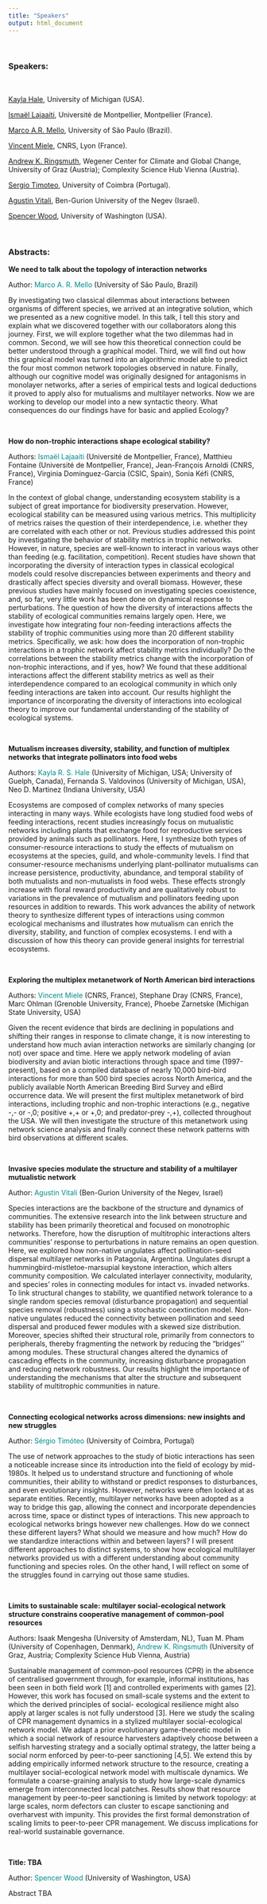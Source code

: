 ```yaml
---
title: "Speakers"
output: html_document
---
```

<br />

### Speakers: 

<br />

[Kayla Hale](https://lsa.umich.edu/eeb/people/graduate-students/kayla-sale-hale.html), University of Michigan (USA). 

[Ismaël Lajaaiti](https://isem-evolution.fr/en/membre/lajaaiti/), Université de Montpellier, Montpellier (France).

[Marco A.R. Mello](https://marcomellolab.wordpress.com/), University of São Paulo (Brazil). 

[Vincent Miele](https://lbbe.univ-lyon1.fr/fr/annuaires-des-membres/miele-vincent), CNRS, Lyon (France). 

[Andrew K. Ringsmuth](https://www.csh.ac.at/researcher/andrew-ringsmuth/), Wegener Center for Climate and Global Change, University of Graz (Austria); Complexity Science Hub Vienna (Austria). 

[Sergio Timoteo](https://cfe.uc.pt/profile/members/1700), University of Coimbra (Portugal). 

[Agustin Vitali](https://lifewp.bgu.ac.il/wp/pilos/?page_id=353), Ben-Gurion University of the Negev (Israel).

[Spencer Wood](https://www.outdoorrd.org/), University of Washington (USA). 

<br />

### Abstracts: 

**We need to talk about the topology of interaction networks**

Author: <span style="color: DarkCyan;"> Marco A. R. Mello </span> (University of São Paulo, Brazil)

By investigating two classical dilemmas about interactions between organisms of different species, we arrived at an integrative solution, which we presented as a new cognitive model. In this talk, I tell this story and explain what we discovered together
with our collaborators along this journey. First, we will explore together what the two dilemmas had in common. Second, we will see how this theoretical connection could be better understood through a graphical model. Third, we will find out how this
graphical model was turned into an algorithmic model able to predict the four most common network topologies observed in nature. Finally, although our cognitive model was originally designed for antagonisms in monolayer networks, after a series of
empirical tests and logical deductions it proved to apply also for mutualisms and multilayer networks. Now we are working to develop our model into a new syntactic theory. What consequences do our findings have for basic and applied Ecology?

<br />

**How do non-trophic interactions shape ecological stability?**

Authors: <span style="color: DarkCyan;"> Ismaël Lajaaiti </span> (Université de Montpellier, France), Matthieu Fontaine (Université de Montpellier, France), Jean-François Arnoldi (CNRS, France), Virginia Dominguez-Garcia (CSIC, Spain), Sonia Kéfi (CNRS, France)

In the context of global change, understanding ecosystem stability is a subject of great importance for biodiversity preservation. However, ecological stability can be measured using various metrics. This multiplicity of metrics raises the question of their interdependence, i.e.  whether they are correlated with each other or not. Previous studies addressed this point by investigating the behavior of stability metrics in trophic networks. However, in nature, species are well-known to interact in various ways other than feeding (e.g. facilitation, competition). Recent studies have shown that incorporating the diversity of interaction types in classical ecological models could resolve discrepancies between experiments and theory and drastically affect species diversity and overall biomass. However, these previous studies have mainly focused on investigating species coexistence, and, so far, very little work has been done on dynamical response to perturbations. The question of how the diversity of interactions affects the stability of ecological communities remains largely open. Here, we investigate how integrating four non-feeding interactions affects the stability of trophic communities using more than 20 different stability metrics. Specifically, we ask: how does the incorporation of non-trophic interactions in a trophic network affect stability metrics individually? Do the correlations between the stability metrics change with the incorporation of non-trophic interactions, and if yes, how? We found that these additional interactions affect the different stability metrics as well as their interdependence compared to an ecological community in which only feeding interactions are taken into account. Our results highlight the importance of incorporating the diversity of interactions into ecological theory to improve our fundamental understanding of the stability of ecological systems.

<br />

**Mutualism increases diversity, stability, and function of multiplex networks that integrate pollinators into food webs**

Authors: <span style="color: DarkCyan;"> Kayla R. S. Hale </span> (University of Michigan, USA; University of Guelph, Canada), Fernanda S. Valdovinos (University of Michigan, USA), Neo D. Martinez (Indiana University, USA)

Ecosystems are composed of complex networks of many species interacting in many ways. While ecologists have long studied food webs of feeding interactions, recent studies increasingly focus on mutualistic networks including plants that exchange food for reproductive services provided by animals such as pollinators. Here, I synthesize both types of consumer-resource interactions to study the effects of mutualism on ecosystems at the species, guild, and whole-community levels. I find that consumer-resource mechanisms underlying plant-pollinator mutualisms can increase persistence, productivity, abundance, and temporal stability of both mutualists and non-mutualists in food webs. These effects strongly increase with floral reward productivity and are qualitatively robust to variations in the prevalence of mutualism and pollinators feeding upon resources in addition to rewards. This work advances the ability of network theory to synthesize different types of interactions using common ecological mechanisms and illustrates how mutualism can enrich the diversity, stability, and function of complex ecosystems. I end with a discussion of how this theory can provide general insights for terrestrial ecosystems. 

<br />


**Exploring the multiplex metanetwork of North American bird interactions**

Authors: <span style="color: DarkCyan;"> Vincent Miele </span> (CNRS, France), Stephane Dray (CNRS, France),
Marc Ohlman (Grenoble University, France), Phoebe Zarnetske (Michigan
State University, USA)

Given the recent evidence that birds are declining in populations and
shifting their ranges in response to climate change, it is now
interesting to understand how much avian interaction networks are
similarly changing (or not) over space and time. Here we apply network
modeling of avian biodiversity and avian biotic interactions through
space and time (1997-present), based on a compiled database of nearly
10,000 bird-bird interactions for more than 500 bird species across
North America, and the publicly available North American Breeding Bird
Survey and eBird occurrence data. We will present the first multiplex
metanetwork of bird interactions, including trophic and non-trophic
interactions (e.g., negative -,- or -,0; positive +,+ or +,0; and
predator-prey -,+), collected throughout the USA. We will then
investigate the structure of this metanetwork using network science
analysis and finally connect these network patterns with bird
observations at different scales.

<br />

**Invasive species modulate the structure and stability of a multilayer mutualistic network**

Author: <span style="color: DarkCyan;"> Agustin Vitali </span> (Ben-Gurion University of the Negev, Israel)

Species interactions are the backbone of the structure and dynamics of communities. The extensive research into the link between structure and stability has been primarily theoretical and focused on monotrophic networks. Therefore, how the disruption of multitrophic interactions alters communities' response to perturbations in nature remains an open question. Here, we explored how non-native ungulates affect pollination-seed dispersal multilayer networks in Patagonia, Argentina. Ungulates disrupt a hummingbird-mistletoe-marsupial keystone interaction, which alters community composition. We calculated interlayer connectivity, modularity, and species' roles in connecting modules for intact vs. invaded networks. To link structural changes to stability, we quantified network tolerance to a single random species removal (disturbance propagation) and sequential species removal (robustness) using a stochastic coextinction model. Non-native ungulates reduced the connectivity between pollination and seed dispersal and produced fewer modules with a skewed size distribution. Moreover, species shifted their structural role, primarily from connectors to peripherals, thereby fragmenting the network by reducing the “bridges'' among modules. These structural changes altered the dynamics of cascading effects in the community, increasing disturbance propagation and reducing network robustness. Our results highlight the importance of understanding the mechanisms that alter the structure and subsequent stability of multitrophic communities in nature.

<br />


**Connecting ecological networks across dimensions: new insights and new struggles**

Author: <span style="color: DarkCyan;">Sérgio Timóteo</span> (University of Coimbra, Portugal)

The use of network approaches to the study of biotic interactions has seen a noticeable increase since its introduction into the field of ecology by mid-1980s. It helped us to understand structure and functioning of whole communities, their ability to withstand or predict responses to disturbances, and even evolutionary insights. However, networks were often looked at as separate entities. Recently, multilayer networks have been adopted as a way to bridge this gap, allowing the connect and incorporate dependencies across time, space or distinct types of interactions. This new approach to ecological networks brings however new challenges. How do we connect these different layers? What should we measure and how much? How do we standardize interactions within and between layers? I will present different approaches to distinct systems, to show how ecological multilayer networks provided us with a different understanding about community functioning and species roles. On the other hand, I will reflect on some of the struggles found in carrying out those same studies.

<br />


**Limits to sustainable scale: multilayer social-ecological network structure constrains cooperative management of common-pool resources**

Authors: Isaak Mengesha (University of Amsterdam, NL), Tuan M. Pham (University of Copenhagen, Denmark), <span style="color: DarkCyan;"> Andrew K. Ringsmuth </span> (University of Graz, Austria; Complexity Science Hub Vienna, Austria)

Sustainable management of common-pool resources (CPR) in the absence of centralised government through, for example, informal institutions, has been seen in both field work [1] and controlled experiments with games [2]. However, this work has focused on small-scale systems and the extent to which the derived principles of social- ecological resilience might also apply at larger scales is not fully understood [3]. Here we study the scaling of CPR management dynamics in a stylized multilayer social-ecological network model. We adapt a prior evolutionary game-theoretic model in which a social network of resource harvesters adaptively choose between a selfish harvesting strategy and a socially optimal strategy, the latter being a social norm enforced by peer-to-peer sanctioning [4,5]. We extend this by adding empirically informed network structure to the resource, creating a multilayer social-ecological network model with multiscale dynamics. We formulate a coarse-graining analysis to study how large-scale dynamics emerge from interconnected local patches. Results show that resource management by peer-to-peer sanctioning is limited by network topology: at large scales, norm defectors can cluster to escape sanctioning and overharvest with impunity. This provides the first formal demonstration of scaling limits to peer-to-peer CPR management. We discuss implications for real-world sustainable governance. 

<br />

**Title: TBA**

Author: <span style="color: DarkCyan;">Spencer Wood</span> (University of Washington, USA)

Abstract TBA





